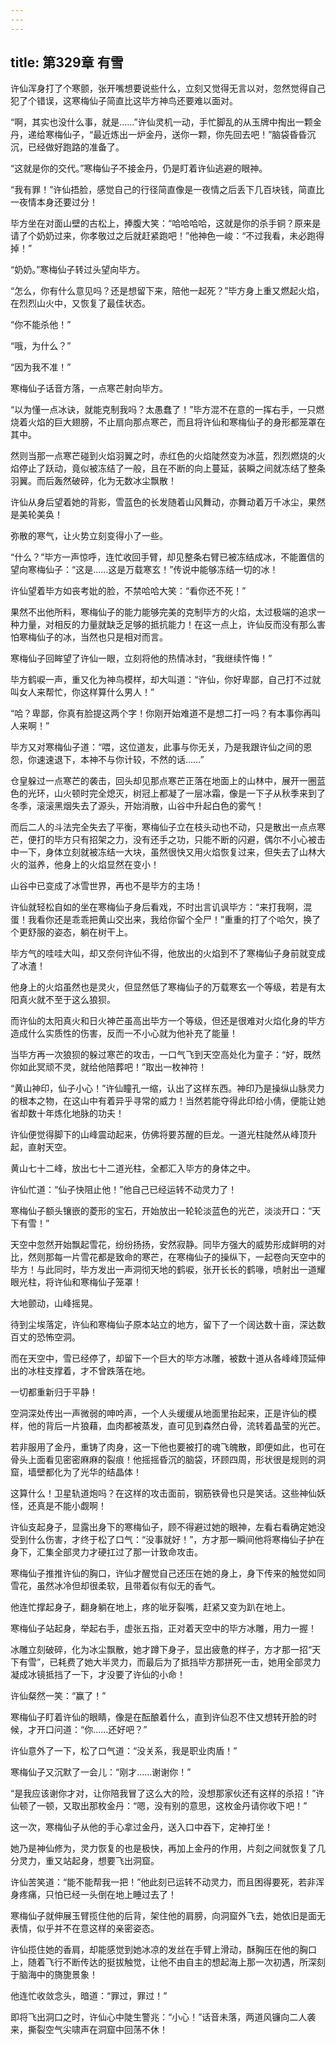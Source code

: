```yaml
---
---
---
```

title: 第329章 有雪
---





许仙浑身打了个寒颤，张开嘴想要说些什么，立刻又觉得无言以对，忽然觉得自己犯了个错误，这寒梅仙子简直比这毕方神鸟还要难以面对。

“啊，其实也没什么事，就是……”许仙灵机一动，手忙脚乱的从玉牌中掏出一颗金丹，递给寒梅仙子，“最近炼出一炉金丹，送你一颗，你先回去吧！”脑袋昏昏沉沉，已经做好跑路的准备了。

“这就是你的交代。”寒梅仙子不接金丹，仍是盯着许仙逃避的眼神。

“我有罪！”许仙捂脸，感觉自己的行径简直像是一夜情之后丢下几百块钱，简直比一夜情本身还要过分！

毕方坐在对面山壁的古松上，捧腹大笑：“哈哈哈哈，这就是你的杀手铜？原来是请了个奶奶过来，你孝敬过之后就赶紧跑吧！”他神色一峻：“不过我看，未必跑得掉！”

“奶奶。”寒梅仙子转过头望向毕方。

“怎么，你有什么意见吗？还是想留下来，陪他一起死？”毕方身上重又燃起火焰，在烈烈山火中，又恢复了最佳状态。

“你不能杀他！”

“哦，为什么？”

“因为我不准！”

寒梅仙子话音方落，一点寒芒射向毕方。

“以为懂一点冰诀，就能克制我吗？太愚蠢了！”毕方混不在意的一挥右手，一只燃烧着火焰的巨大翅膀，不止扇向那点寒芒，而且将许仙和寒梅仙子的身形都笼罩在其中。

然则当那一点寒芒碰到火焰羽翼之时，赤红色的火焰陡然变为冰蓝，烈烈燃烧的火焰停止了跃动，竟似被冻结了一般，且在不断的向上蔓延，装瞬之间就冻结了整条羽翼。而后轰然破碎，化为无数冰尘飘散！

许仙从身后望着她的背影，雪蓝色的长发随着山风舞动，亦舞动着万千冰尘，果然是美轮美奂！

弥散的寒气，让火势立刻变得小了一些。

“什么？”毕方一声惊呼，连忙收回手臂，却见整条右臂已被冻结成冰，不能置信的望向寒梅仙子：“这是……这是万载寒玄！”传说中能够冻结一切的冰！

许仙望着毕方如丧考妣的脸，不禁哈哈大笑：“看你还不死！”

果然不出他所料，寒梅仙子的能力能够完美的克制毕方的火焰，太过极端的追求一种力量，对相反的力量就缺乏足够的抵抗能力！在这一点上，许仙反而没有那么害怕寒梅仙子的冰，当然也只是相对而言。

寒梅仙子回眸望了许仙一眼，立刻将他的热情冰封，“我继续忤悔！”

毕方鹤唳一声，重又化为神鸟模样，却大叫道：“许仙，你好卑鄙，自己打不过就叫女人来帮忙，你这样算什么男人！”

“哈？卑鄙，你真有脸提这两个字！你刚开始难道不是想二打一吗？有本事你再叫人来啊！”

毕方又对寒梅仙子道：“喂，这位道友，此事与你无关，乃是我跟许仙之间的恩怨，你速速退下，本神不与你计较，不然的话……”

仓皇躲过一点寒芒的袭击，回头却见那点寒芒正落在地面上的山林中，展开一圈蓝色的光环，山火顿时完全熄灭，树冠上都凝了一层冰霜，像是一下子从秋季来到了冬季，滚滚黑烟失去了源头，开始消散，山谷中升起白色的雾气！

而后二人的斗法完全失去了平衡，寒梅仙子立在枝头动也不动，只是散出一点点寒芒，便打的毕方只有招架之力，没有还手之功，只能不断的闪避，偶尔不小心被击中一下，身体立刻就被冻结一大块，虽然很快又用火焰恢复过来，但失去了山林大火的滋养，他身上的火焰显然在变小！

山谷中已变成了冰雪世界，再也不是毕方的主场！

许仙就轻松自如的坐在寒梅仙子身后看戏，不时出言讥讽毕方：“来打我啊，混蛋！我看你还是乖乖把黄山交出来，我给你留个全尸！”重重的打了个哈欠，换了个更舒服的姿态，躺在树干上。

毕方气的哇哇大叫，却又奈何许仙不得，他放出的火焰到不了寒梅仙子身前就变成了冰渣！

他身上的火焰虽然也是灵火，但显然低了寒梅仙子的万载寒玄一个等级，若是有太阳真火就不至于这么狼狈。

而许仙的太阳真火和日火神芒虽高出毕方一个等级，但还是很难对火焰化身的毕方造成什么实质性的伤害，反而一不小心就为他补充了能量！

当毕方再一次狼狈的躲过寒芒的攻击，一口气飞到天空高处化为童子：“好，既然你如此冥顽不灵，就给他陪葬吧！”取出一枚神符！

“黄山神印，仙子小心！”许仙瞳孔一缩，认出了这样东西。神印乃是操纵山脉灵力的根本之物，在这山中有着异乎寻常的威力！当然若能夺得此印给小倩，便能让她省却数十年炼化地脉的功夫！

许仙便觉得脚下的山峰震动起来，仿佛将要苏醒的巨龙。一道光柱陡然从峰顶升起，直射天空。

黄山七十二峰，放出七十二道光柱，全都汇入毕方的身体之中。

许仙忙道：“仙子快阻止他！”他自己已经运转不动灵力了！

寒梅仙子额头镶嵌的菱形的宝石，开始放出一轮轮淡蓝色的光芒，淡淡开口：“天下有雪！”

天空中忽然开始飘起雪花，纷纷扬扬，安然寂静。同毕方强大的威势形成鲜明的对比，然则那每一片雪花都是致命的寒芒，在寒梅仙子的操纵下，一起卷向天空中的毕方！与此同时，毕方发出一声洞彻天地的鹤唳，张开长长的鹤喙，喷射出一道耀眼光柱，将许仙和寒梅仙子笼罩！

大地颤动，山峰摇晃。

待到尘埃落定，许仙和寒梅仙子原本站立的地方，留下了一个阔达数十亩，深达数百丈的恐怖空洞。

而在天空中，雪已经停了，却留下一个巨大的毕方冰雕，被数十道从各峰峰顶延伸出的冰柱支撑着，才不曾跌落在地。

一切都重新归于平静！

空洞深处传出一声微弱的呻吟声，一个人头缓缓从地面里抬起来，正是许仙的模样，他的背后一片狼藉，血肉都被蒸发，直可见到森然白骨，流转着晶莹的光芒。

若非服用了金丹，重铸了肉身，这一下他也要被打的魂飞魄散，即便如此，也可在骨头上面看见密密麻麻的裂痕！他摇摇昏沉的脑袋，环顾四周，形状很是规则的洞窟，墙壁都化为了光华的结晶体！

这算什么！卫星轨道炮吗？在这样的攻击面前，钢筋铁骨也只是笑话。这些神仙妖怪，还真是不能小觑啊！

许仙支起身子，显露出身下的寒梅仙子，顾不得避过她的眼神，左看右看确定她没受到什么伤害，才终于松了口气：“没事就好！”，方才那一瞬间他将寒梅仙子护在身下，汇集全部灵力才硬扛过了那一计致命攻击。

寒梅仙子推推许仙的胸口，许仙才醒觉自己还压在她的身上，身下传来的触觉如同雪花，虽然冰冷但却很柔软，且带着似有似无的香气。

他连忙撑起身子，翻身躺在地上，疼的呲牙裂嘴，赶紧又变为趴在地上。

寒梅仙子站起身，举起右手，虚张五指，正对着天空中的毕方冰雕，用力一握！

冰雕立刻破碎，化为冰尘飘散，她才蹲下身子，显出疲惫的样子，方才那一招“天下有雪”，已耗费了她大半灵力，而最后为了抵挡毕方那拼死一击，她用全部灵力凝成冰镜抵挡了一下，才没要了许仙的小命！

许仙粲然一笑：“赢了！”

寒梅仙子盯着许仙的眼睛，像是在酝酿着什么，直到许仙忍不住又想转开脸的时候，才开口问道：“你……还好吧？”

许仙意外了一下，松了口气道：“没关系，我是职业肉盾！”

寒梅仙子又沉默了一会儿：“刚才……谢谢你！”

“是我应该谢你才对，让你陪我冒了这么大的险，没想那家伙还有这样的杀招！”许仙顿了一顿，又取出那枚金丹：“嗯，没有别的意思，这枚金丹请你收下吧！”

这一次，寒梅仙子从他的手心拿过金丹，送入口中吞下，定神打坐！

她乃是神仙修为，灵力恢复的也是极快，再加上金丹的作用，片刻之间就恢复了几分灵力，重又站起身，想要飞出洞窟。

许仙苦笑道：“能不能帮我一把！”他此刻已运转不动灵力，而且困得要死，若非浑身疼痛，只怕已经一头倒在地上睡过去了！

寒梅仙子就伸展玉臂揽住他的后背，架住他的肩膀，向洞窟外飞去，她依旧是面无表情，似乎并不在意这样的亲密姿态。

许仙揽住她的香肩，却能感觉到她冰凉的发丝在手臂上滑动，酥胸压在他的胸口上，随着飞行不断传达的挺拔触觉，让他不由自主的想起海上那一次初遇，所深刻于脑海中的旖旎景象！

他连忙收敛念头，暗道：“罪过，罪过！”

即将飞出洞口之时，许仙心中陡生警兆：“小心！”话音未落，两道风镰向二人袭来，撕裂空气尖啸声在洞窟中回荡不休！